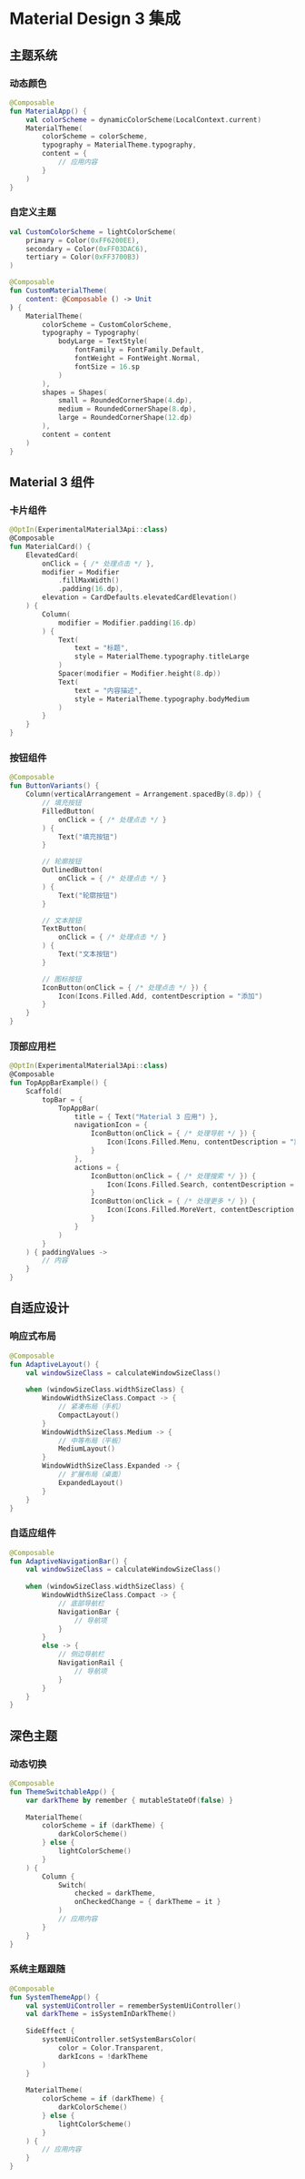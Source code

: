 # Material Design 3 集成

## 主题系统

### 动态颜色
```kotlin
@Composable
fun MaterialApp() {
    val colorScheme = dynamicColorScheme(LocalContext.current)
    MaterialTheme(
        colorScheme = colorScheme,
        typography = MaterialTheme.typography,
        content = {
            // 应用内容
        }
    )
}
```

### 自定义主题
```kotlin
val CustomColorScheme = lightColorScheme(
    primary = Color(0xFF6200EE),
    secondary = Color(0xFF03DAC6),
    tertiary = Color(0xFF3700B3)
)

@Composable
fun CustomMaterialTheme(
    content: @Composable () -> Unit
) {
    MaterialTheme(
        colorScheme = CustomColorScheme,
        typography = Typography(
            bodyLarge = TextStyle(
                fontFamily = FontFamily.Default,
                fontWeight = FontWeight.Normal,
                fontSize = 16.sp
            )
        ),
        shapes = Shapes(
            small = RoundedCornerShape(4.dp),
            medium = RoundedCornerShape(8.dp),
            large = RoundedCornerShape(12.dp)
        ),
        content = content
    )
}
```

## Material 3 组件

### 卡片组件
```kotlin
@OptIn(ExperimentalMaterial3Api::class)
@Composable
fun MaterialCard() {
    ElevatedCard(
        onClick = { /* 处理点击 */ },
        modifier = Modifier
            .fillMaxWidth()
            .padding(16.dp),
        elevation = CardDefaults.elevatedCardElevation()
    ) {
        Column(
            modifier = Modifier.padding(16.dp)
        ) {
            Text(
                text = "标题",
                style = MaterialTheme.typography.titleLarge
            )
            Spacer(modifier = Modifier.height(8.dp))
            Text(
                text = "内容描述",
                style = MaterialTheme.typography.bodyMedium
            )
        }
    }
}
```

### 按钮组件
```kotlin
@Composable
fun ButtonVariants() {
    Column(verticalArrangement = Arrangement.spacedBy(8.dp)) {
        // 填充按钮
        FilledButton(
            onClick = { /* 处理点击 */ }
        ) {
            Text("填充按钮")
        }

        // 轮廓按钮
        OutlinedButton(
            onClick = { /* 处理点击 */ }
        ) {
            Text("轮廓按钮")
        }

        // 文本按钮
        TextButton(
            onClick = { /* 处理点击 */ }
        ) {
            Text("文本按钮")
        }

        // 图标按钮
        IconButton(onClick = { /* 处理点击 */ }) {
            Icon(Icons.Filled.Add, contentDescription = "添加")
        }
    }
}
```

### 顶部应用栏
```kotlin
@OptIn(ExperimentalMaterial3Api::class)
@Composable
fun TopAppBarExample() {
    Scaffold(
        topBar = {
            TopAppBar(
                title = { Text("Material 3 应用") },
                navigationIcon = {
                    IconButton(onClick = { /* 处理导航 */ }) {
                        Icon(Icons.Filled.Menu, contentDescription = "菜单")
                    }
                },
                actions = {
                    IconButton(onClick = { /* 处理搜索 */ }) {
                        Icon(Icons.Filled.Search, contentDescription = "搜索")
                    }
                    IconButton(onClick = { /* 处理更多 */ }) {
                        Icon(Icons.Filled.MoreVert, contentDescription = "更多")
                    }
                }
            )
        }
    ) { paddingValues ->
        // 内容
    }
}
```

## 自适应设计

### 响应式布局
```kotlin
@Composable
fun AdaptiveLayout() {
    val windowSizeClass = calculateWindowSizeClass()
    
    when (windowSizeClass.widthSizeClass) {
        WindowWidthSizeClass.Compact -> {
            // 紧凑布局（手机）
            CompactLayout()
        }
        WindowWidthSizeClass.Medium -> {
            // 中等布局（平板）
            MediumLayout()
        }
        WindowWidthSizeClass.Expanded -> {
            // 扩展布局（桌面）
            ExpandedLayout()
        }
    }
}
```

### 自适应组件
```kotlin
@Composable
fun AdaptiveNavigationBar() {
    val windowSizeClass = calculateWindowSizeClass()
    
    when (windowSizeClass.widthSizeClass) {
        WindowWidthSizeClass.Compact -> {
            // 底部导航栏
            NavigationBar {
                // 导航项
            }
        }
        else -> {
            // 侧边导航栏
            NavigationRail {
                // 导航项
            }
        }
    }
}
```

## 深色主题

### 动态切换
```kotlin
@Composable
fun ThemeSwitchableApp() {
    var darkTheme by remember { mutableStateOf(false) }
    
    MaterialTheme(
        colorScheme = if (darkTheme) {
            darkColorScheme()
        } else {
            lightColorScheme()
        }
    ) {
        Column {
            Switch(
                checked = darkTheme,
                onCheckedChange = { darkTheme = it }
            )
            // 应用内容
        }
    }
}
```

### 系统主题跟随
```kotlin
@Composable
fun SystemThemeApp() {
    val systemUiController = rememberSystemUiController()
    val darkTheme = isSystemInDarkTheme()
    
    SideEffect {
        systemUiController.setSystemBarsColor(
            color = Color.Transparent,
            darkIcons = !darkTheme
        )
    }
    
    MaterialTheme(
        colorScheme = if (darkTheme) {
            darkColorScheme()
        } else {
            lightColorScheme()
        }
    ) {
        // 应用内容
    }
}
```